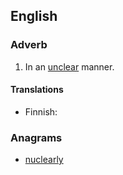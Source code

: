 ==English==

===Adverb===
{{en-adv}}

# In an [[unclear]] manner.

====Translations====
{{trans-top|in an unclear manner}}
* Finnish: {{t-|fi|epäselvästi}}
{{trans-mid}}
{{trans-bottom}}

===Anagrams===
* [[nuclearly#English|nuclearly]]